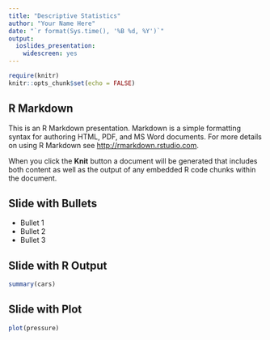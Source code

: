 ```yaml
---
title: "Descriptive Statistics"
author: "Your Name Here"
date: "`r format(Sys.time(), '%B %d, %Y')`"
output:
  ioslides_presentation:
    widescreen: yes
---
```


```r
require(knitr)
knitr::opts_chunk$set(echo = FALSE)
```

## R Markdown

This is an R Markdown presentation. Markdown is a simple formatting syntax for authoring HTML, PDF, and MS Word documents. For more details on using R Markdown see <http://rmarkdown.rstudio.com>.

When you click the **Knit** button a document will be generated that includes both content as well as the output of any embedded R code chunks within the document.

## Slide with Bullets

- Bullet 1
- Bullet 2
- Bullet 3

## Slide with R Output

```r
summary(cars)
```

## Slide with Plot

```r
plot(pressure)
```

